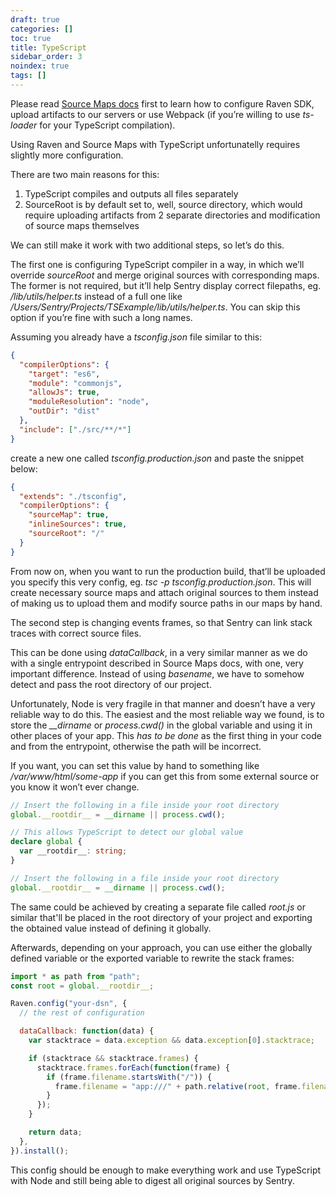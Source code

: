 ```yaml
---
draft: true
categories: []
toc: true
title: TypeScript
sidebar_order: 3
noindex: true
tags: []
---
```


Please read [Source Maps docs](/clients/node/sourcemaps/) first to learn how to configure Raven SDK, upload artifacts to our servers or use Webpack (if you’re willing to use _ts-loader_ for your TypeScript compilation).

Using Raven and Source Maps with TypeScript unfortunatelly requires slightly more configuration.

There are two main reasons for this:

1.  TypeScript compiles and outputs all files separately
2.  SourceRoot is by default set to, well, source directory, which would require uploading artifacts from 2 separate directories and modification of source maps themselves

We can still make it work with two additional steps, so let’s do this.

The first one is configuring TypeScript compiler in a way, in which we’ll override _sourceRoot_ and merge original sources with corresponding maps. The former is not required, but it’ll help Sentry display correct filepaths, eg. _/lib/utils/helper.ts_ instead of a full one like _/Users/Sentry/Projects/TSExample/lib/utils/helper.ts_. You can skip this option if you’re fine with such a long names.

Assuming you already have a _tsconfig.json_ file similar to this:

```json
{
  "compilerOptions": {
    "target": "es6",
    "module": "commonjs",
    "allowJs": true,
    "moduleResolution": "node",
    "outDir": "dist"
  },
  "include": ["./src/**/*"]
}
```

create a new one called _tsconfig.production.json_ and paste the snippet below:

```json
{
  "extends": "./tsconfig",
  "compilerOptions": {
    "sourceMap": true,
    "inlineSources": true,
    "sourceRoot": "/"
  }
}
```

From now on, when you want to run the production build, that’ll be uploaded you specify this very config, eg. _tsc -p tsconfig.production.json_. This will create necessary source maps and attach original sources to them instead of making us to upload them and modify source paths in our maps by hand.

The second step is changing events frames, so that Sentry can link stack traces with correct source files.

This can be done using _dataCallback_, in a very similar manner as we do with a single entrypoint described in Source Maps docs, with one, very important difference. Instead of using _basename_, we have to somehow detect and pass the root directory of our project.

Unfortunately, Node is very fragile in that manner and doesn’t have a very reliable way to do this. The easiest and the most reliable way we found, is to store the _\_\_dirname_ or _process.cwd()_ in the global variable and using it in other places of your app. This _has to be done_ as the first thing in your code and from the entrypoint, otherwise the path will be incorrect.

If you want, you can set this value by hand to something like _/var/www/html/some-app_ if you can get this from some external source or you know it won’t ever change.

```typescript
// Insert the following in a file inside your root directory
global.__rootdir__ = __dirname || process.cwd();

// This allows TypeScript to detect our global value
declare global {
  var __rootdir__: string;
}
```

```javascript
// Insert the following in a file inside your root directory
global.__rootdir__ = __dirname || process.cwd();
```

The same could be achieved by creating a separate file called _root.js_ or similar that'll be placed in the root directory of your project and exporting the obtained value instead of defining it globally.

Afterwards, depending on your approach, you can use either the globally defined variable or the exported variable to rewrite the stack frames:

```javascript
import * as path from "path";
const root = global.__rootdir__;

Raven.config("your-dsn", {
  // the rest of configuration

  dataCallback: function(data) {
    var stacktrace = data.exception && data.exception[0].stacktrace;

    if (stacktrace && stacktrace.frames) {
      stacktrace.frames.forEach(function(frame) {
        if (frame.filename.startsWith("/")) {
          frame.filename = "app:///" + path.relative(root, frame.filename);
        }
      });
    }

    return data;
  },
}).install();
```

This config should be enough to make everything work and use TypeScript with Node and still being able to digest all original sources by Sentry.
